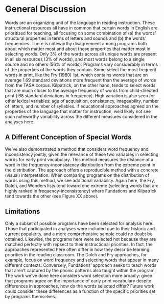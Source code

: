 # General Discussion
Words are an organizing unit of the language in reading instruction. These instructional resources all have in common that certain words in English are prioritized for teaching, all focusing on some combination of (a) the words' structural properties in terms of letters and sounds and (b) the words' frequencies. There is noteworthy disagreement among programs both about which matter most and about those properties that matter most in selecting words. Only 3% of the words across all unique words are present in all six resources (3% of words), and most words belong to a single source and no others (56% of words). Programs vary considerably in terms of the properties of the words they contain. Some select the most frequent words in print, like the Fry (1980) list, which contains words that are on average 1.69 standard deviations more frequent than the average of words from the TASA corpus. Kilpatrick, on the other hand, tends to select words that are much closer to the average frequency of words from child-directed print (.68 standard deviations in frequency). High variation is also seen for other lexical variables: age of acquisition, consistency, imageability, number of letters, and number of syllables. If educational approaches agreed on the properties of the language that matter for instruction, we'd likely not see such noteworthy variability across the different measures considered in the analyses here.

## A Different Conception of Special Words
We've also demonstrated a method that considers word frequency and inconsistency jointly, given the relevance of these two variables in selecting words for early print vocabulary. This method measures the distance of a word in the frequency-inconsistency distribution from the extreme point in the distribution. The approach offers a reproducible method with a concrete (visual) interpretation. When comparing programs on the distribution of words using this method, we see additional variability. Again here, the Fry, Dolch, and Wonders lists tend toward one extreme (selecting words that are highly ranked in frequency-inconsistency) where Fundations and Kilpatrick tend towards the other (see Figure XX above). 

## Limitations
Only a subset of possible programs have been selected for analysis here. Those that participated in analyses were included due to their historic and current popularity, and a more comprehensive sample could no doubt be obtained. Likewise, the programs here were selected not because they are matched perfectly with repsect to their instructional priorities. In fact, the approaches represented here often differ in how they describe learning priorities in the reading classroom. The Dolch and Fry approaches, for example, focus on word frequency and selecting words that appear in many different contexts. Conversely, Fundations' approach seeks to teach words that aren't captured by the phonic patterns also taught within the program. The work we've done here considers word selection more broadly: given that programs agree on the importance of early print vocabulary despite differences in approaches, how do the words selected differ? Future work could consider these differences as a function of the specific priorities set by programs themselves.
